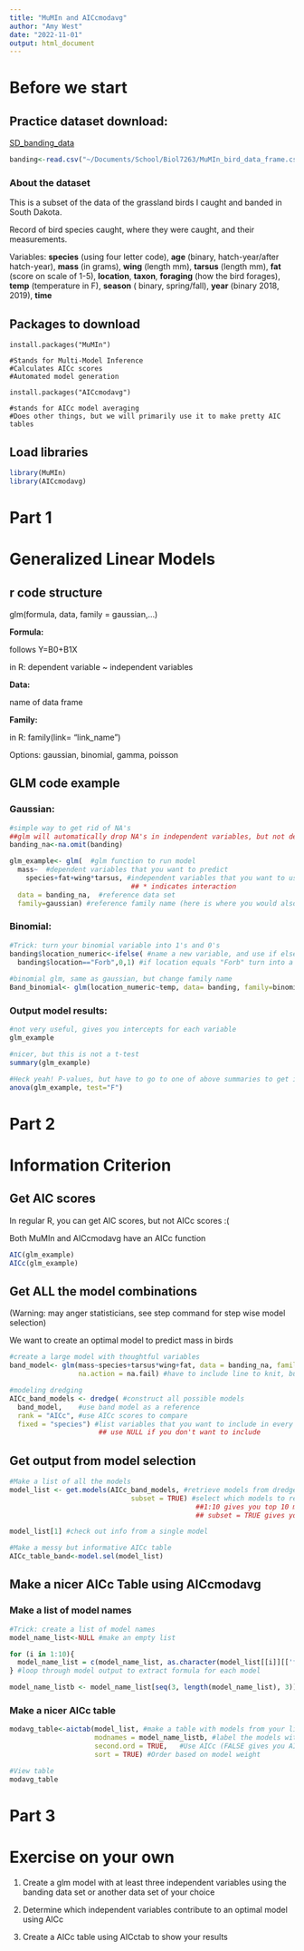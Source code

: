 ```yaml
---
title: "MuMIn and AICcmodavg"
author: "Amy West"
date: "2022-11-01"
output: html_document
---
```


# Before we start

## Practice dataset download:
[SD_banding_data](SD_banding_data.csv)

```r
banding<-read.csv("~/Documents/School/Biol7263/MuMIn_bird_data_frame.csv")
```

### About the dataset
This is a subset of the data of the grassland birds I caught and banded in South Dakota. 

Record of bird species caught, where they were caught, and their measurements.

Variables: **species** (using four letter code), **age** (binary, hatch-year/after hatch-year), **mass** (in grams), **wing** (length mm), **tarsus** (length mm), **fat** (score on scale of 1-5), **location**, **taxon**,  **foraging** (how the bird forages), **temp** (temperature in F), **season** ( binary, spring/fall),  **year** (binary 2018, 2019), **time** 


## Packages to download
```
install.packages("MuMIn") 

#Stands for Multi-Model Inference
#Calculates AICc scores
#Automated model generation

install.packages("AICcmodavg") 

#stands for AICc model averaging
#Does other things, but we will primarily use it to make pretty AIC tables
```
## Load libraries
```r
library(MuMIn)
library(AICcmodavg)
```


# Part 1
# Generalized Linear Models

## r code structure
glm(formula, data, family = gaussian,...)

**Formula:**

follows Y=B0+B1X

in R: dependent variable ~ independent variables

**Data:**

name of data frame

**Family:**

in R: family(link= "link_name")

Options: gaussian, binomial, gamma, poisson

## GLM code example

### Gaussian:
```r
#simple way to get rid of NA's
##glm will automatically drop NA's in independent variables, but not dependent 
banding_na<-na.omit(banding)

glm_example<- glm(  #glm function to run model
  mass~  #dependent variables that you want to predict
    species+fat+wing*tarsus, #independent variables that you want to use to predict
                              ## * indicates interaction
  data = banding_na,  #reference data set
  family=gaussian) #reference family name (here is where you would also put your link function)
```


### Binomial:
```r
#Trick: turn your binomial variable into 1's and 0's
banding$location_numeric<-ifelse( #name a new variable, and use if else function
  banding$location=="Forb",0,1) #if location equals "Forb" turn into a 0 else turn it into a 1
 
#binomial glm, same as gaussian, but change family name
Band_binomial<- glm(location_numeric~temp, data= banding, family=binomial)
```

### Output model results:
```r
#not very useful, gives you intercepts for each variable
glm_example
```

```r
#nicer, but this is not a t-test
summary(glm_example)
```

```r
#Heck yeah! P-values, but have to go to one of above summaries to get intercept estimates
anova(glm_example, test="F")
```

# Part 2
# Information Criterion

## Get AIC scores 

In regular R, you can get AIC scores, but not AICc scores :(

Both MuMIn and AICcmodavg have an AICc function
```r
AIC(glm_example)
AICc(glm_example)
```

## Get ALL the model combinations
(Warning: may anger statisticians, see step command for step wise model selection)

We want to create an optimal model to predict mass in birds
```r
#create a large model with thoughtful variables
band_model<- glm(mass~species+tarsus*wing+fat, data = banding_na, family=gaussian,
                 na.action = na.fail) #have to include line to knit, but it works better if you run code without na.action

#modeling dredging
AICc_band_models <- dredge( #construct all possible models
  band_model,    #use band model as a reference
  rank = "AICc", #use AICc scores to compare
  fixed = "species") #list variables that you want to include in every model
                      ## use NULL if you don't want to include
```

## Get output from model selection

```r
#Make a list of all the models
model_list <- get.models(AICc_band_models, #retrieve models from dredged data
                              subset = TRUE) #select which models to retrieve
                                              ##1:10 gives you top 10 models
                                              ## subset = TRUE gives you all the models

model_list[1] #check out info from a single model

#Make a messy but informative AICc table
AICc_table_band<-model.sel(model_list)
```


## Make a nicer AICc Table using AICcmodavg

### Make a list of model names
```r
#Trick: create a list of model names
model_name_list<-NULL #make an empty list

for (i in 1:10){
  model_name_list = c(model_name_list, as.character(model_list[[i]][['formula']]))
} #loop through model output to extract formula for each model

model_name_listb <- model_name_list[seq(3, length(model_name_list), 3)] #select every third element from list and put it in a new list
```

### Make a nicer AICc table

```r
modavg_table<-aictab(model_list, #make a table with models from your list
                     modnames = model_name_listb, #label the models with your names list
                     second.ord = TRUE,   #Use AICc (FALSE gives you AIC)
                     sort = TRUE) #Order based on model weight

#View table
modavg_table
```


# Part 3
# Exercise on your own

1) Create a glm model with at least three independent variables using the banding data set or another data set of your choice

2) Determine which independent variables contribute to an optimal model using AICc

3) Create a AICc table using AICctab to show your results
 
